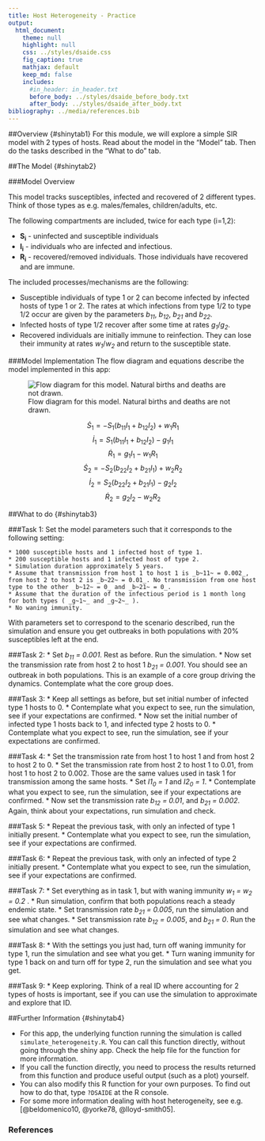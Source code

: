 ```yaml
---
title: Host Heterogeneity - Practice
output:
  html_document:
    theme: null
    highlight: null
    css: ../styles/dsaide.css
    fig_caption: true
    mathjax: default 
    keep_md: false
    includes:
      #in_header: in_header.txt
      before_body: ../styles/dsaide_before_body.txt
      after_body: ../styles/dsaide_after_body.txt 
bibliography: ../media/references.bib
---
```


##Overview {#shinytab1}
For this module, we will explore a simple SIR model with 2 types of hosts. Read about the model in the "Model" tab. Then do the tasks described in the "What to do" tab.

##The Model {#shinytab2}

###Model Overview

This model tracks susceptibles, infected and recovered of 2 different types. Think of those types as e.g. males/females, children/adults, etc. 

The following compartments are included, twice for each type (i=1,2):  

* **S~i~** - uninfected and susceptible individuals 
* **I~i~** - individuals who are infected and infectious.
* **R~i~** - recovered/removed individuals. Those individuals have recovered and are immune. 


The included processes/mechanisms are the following:

* Susceptible individuals of type 1 or 2 can become infected by infected hosts of type 1 or 2. The rates at which infections from type 1/2 to type 1/2 occur are given by the parameters _b~11~_, _b~12~_, _b~21~_ and _b~22~_. 
* Infected hosts of type 1/2 recover after some time at rates _g~1~_/_g~2~_. 
* Recovered individuals are initially immune to reinfection. They can lose their immunity at rates _w~1~_/_w~2~_ and return to the susceptible state. 
 


###Model Implementation
The flow diagram and equations describe the model implemented in this app:

![Flow diagram for this model. Natural births and deaths are not drawn.](../media/heterogeneitymodel.png)

$$\dot S_1 = - S_1 (b_{11} I_1 + b_{12} I_2) + w_1 R_1 $$ 
$$\dot I_1 =  S_1 (b_{11} I_1 + b_{12} I_2) - g_1 I_1 $$ 
$$\dot R_1 = g_1 I_1 - w_1 R_1 $$
$$\dot S_2 = - S_2 (b_{22} I_2 + b_{21} I_1) + w_2 R_2 $$ 
$$\dot I_2 =  S_2 (b_{22} I_2 + b_{21} I_1) - g_2 I_2  $$ 
$$\dot R_2 = g_2 I_2 - w_2 R_2 $$




##What to do {#shinytab3}


###Task 1: 
Set the model parameters such that it corresponds to the following setting: 

    * 1000 susceptible hosts and 1 infected host of type 1.
    * 200 susceptible hosts and 1 infected host of type 2. 
    * Simulation duration approximately 5 years.
    * Assume that transmission from host 1 to host 1 is _b~11~ = 0.002_, from host 2 to host 2 is _b~22~ = 0.01_. No transmission from one host type to the other _b~12~ = 0_ and _b~21~ = 0_.
    * Assume that the duration of the infectious period is 1 month long for both types ( _g~1~_ and _g~2~_ ). 
    * No waning immunity.
    
With parameters set to correspond to the scenario described, run the simulation and ensure you get outbreaks in both populations with 20% susceptibles left at the end.

###Task 2: 
* Set _b~11~ = 0.001_. Rest as before. Run the simulation.
* Now set the transmission rate from host 2 to host 1 _b~21~ = 0.001_. You should see an outbreak in both populations. This is an example of a core group driving the dynamics. Contemplate what the core group does.

###Task 3: 
* Keep all settings as before, but set initial number of infected type 1 hosts to 0.
* Contemplate what you expect to see, run the simulation, see if your expectations are confirmed.
* Now set the initial number of infected type 1 hosts back to 1, and infected type 2 hosts to 0. 
* Contemplate what you expect to see, run the simulation, see if your expectations are confirmed.

###Task 4: 
* Set the transmission rate from host 1 to host 1 and from host 2 to host 2 to 0. 
* Set the transmission rate from host 2 to host 1 to 0.01, from host 1 to host 2 to 0.002. Those are the same values used in task 1 for transmission among the same hosts.
* Set _I1~0~ = 1_ and _I2~0~ = 1_.
* Contemplate what you expect to see, run the simulation, see if your expectations are confirmed.
* Now set the transmission rate _b~12~ = 0.01_, and _b~21~ = 0.002_. Again, think about your expectations, run simulation and check.

###Task 5: 
* Repeat the previous task, with only an infected of type 1 initially present.
* Contemplate what you expect to see, run the simulation, see if your expectations are confirmed.

###Task 6: 
* Repeat the previous task, with only an infected of type 2 initially present.
* Contemplate what you expect to see, run the simulation, see if your expectations are confirmed.

###Task 7: 
* Set everything as in task 1, but with waning immunity _w~1~ = w~2~ = 0.2_ .
* Run simulation, confirm that both populations reach a steady endemic state.
* Set transmission rate _b~21~ = 0.005_, run the simulation and see what changes.
* Set transmission rate _b~12~ = 0.005_, and _b~21~ = 0_. Run the simulation and see what changes.

###Task 8: 
* With the settings you just had, turn off waning immunity for type 1, run the simulation and see what you get.
* Turn waning immunity for type 1 back on and turn off for type 2, run the simulation and see what you get.

###Task 9: 
* Keep exploring. Think of a real ID where accounting for 2 types of hosts is important, see if you can use the simulation to approximate and explore that ID.

  


##Further Information {#shinytab4}

* For this app, the underlying function running the simulation is called `simulate_heterogeneity.R`. You can call this function directly, without going through the shiny app. Check the help file for the function for more information. 
* If you call the function directly, you need to process the results returned from this function and produce useful output (such as a plot) yourself. 
* You can also modify this R function for your own purposes. To find out how to do that, type `?DSAIDE` at the R console.
* For some more information dealing with host heterogeneity, see e.g. [@beldomenico10, @yorke78, @lloyd-smith05].

### References
